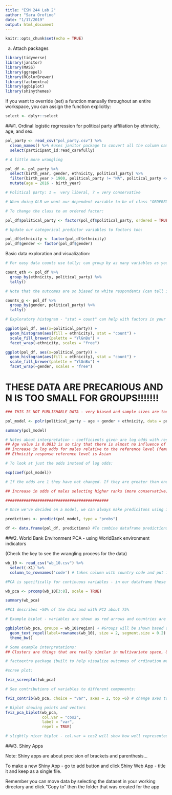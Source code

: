 ```yaml
---
title: "ESM 244 Lab 2"
author: "Sara Orofino"
date: "1/17/2019"
output: html_document
---
```


```r
knitr::opts_chunk$set(echo = TRUE)
```

a. Attach packages
```r
library(tidyverse)
library(janitor)
library(MASS)
library(ggrepel)
library(RColorBrewer)
library(factoextra)
library(ggbiplot)
library(shinythemes)
```

If you want to override (set) a function manually throughout an entire workspace, you can assign the function explicitly:
```r
select <- dplyr::select
```

###1. Ordinal logistic regrression for political party affiliation by ethnicity, age, and sex.

```r

pol_party <- read_csv("pol_party.csv") %>% 
  clean_names() %>% #uses janitor package to convert all the column names to snakecase 
  select(participant_id:read_carefully)

# A little more wrangling

pol_df <- pol_party %>% 
  select(birth_year, gender, ethnicity, political_party) %>% 
  filter(birth_year > 1900, political_party != "NA", political_party <= 7) %>% 
  mutate(age = 2016 - birth_year)

# Political party: 1 =  very liberal, 7 = very conservative 

# When doing OLR we want our dependent variable to be of class "ORDERED FACTOR"

# To change the class to an ordered factor:

pol_df$political_party <- factor(pol_df$political_party, ordered = TRUE, levels = c("1", "2", "3", "4", "5", "6", "7"))

# Update our categorical predictor variables to factors too:

pol_df$ethnicity <- factor(pol_df$ethnicity)
pol_df$gender <- factor(pol_df$gender)
```


Basic data exploration and visualization:

```r
# For easy data counts use tally; can group by as many variables as you want to get the counts for those groups 

count_eth <- pol_df %>% 
  group_by(ethnicity, political_party) %>% 
  tally()

# Note that the outcomes are so biased to white respondents (can tell in the count_eth scale, only groups of white respondents have at least 15 respondents in each category, the recommended for OLR)

counts_g <- pol_df %>% 
  group_by(gender, political_party) %>% 
  tally()

# Exploratory histogram - "stat = count" can help with factors in your histograms 

ggplot(pol_df, aes(x=political_party)) +
  geom_histogram(aes(fill = ethnicity), stat = "count") +
  scale_fill_brewer(palette = "YlGnBu") +
  facet_wrap(~ethnicity, scales = "free")

ggplot(pol_df, aes(x=political_party)) +
  geom_histogram(aes(fill = ethnicity), stat = "count") +
  scale_fill_brewer(palette = "YlGnBu") +
  facet_wrap(~gender, scales = "free")
```

# THESE DATA ARE PRECARIOUS AND N IS TOO SMALL FOR GROUPS!!!!!!!

```r
### THIS IS NOT PUBLISHABLE DATA - very biased and sample sizes are too small 

pol_model <- polr(political_party ~ age + gender + ethnicity, data = pol_df)

summary(pol_model)

# Notes about interpretation - coefficients given are log odds with respect to a reference level 
## Age value is 0.0013 is so tiny that there is almost no influence of age on outcome response 
## Increase in log odds for males relative to the reference level (female)
## Ethnicity response reference level is Asian 

# To look at just the odds instead of log odds:

exp(coef(pol_model))

# If the odds are 1 they have not changed. If they are greater than one, odds have increased, less than 1 odds have decreased 

## Increase in odds of males selecting higher ranks (more conservative) than females of the same age and ethnicity 

#############################################

# Once we've decided on a model, we can always make predicitons using it:

predictions <- predict(pol_model, type = "probs")

df <- data.frame(pol_df, predictions) #To combine dataframe predictions with original data used to create the model 
```

###2. World Bank Environment PCA - using WorldBank environment indicators 

(Check the key to see the wrangling process for the data)

```r

wb_10 <- read_csv("wb_10.csv") %>% 
  select(-X1) %>% 
  column_to_rownames('code') # takes column with country code and put it into the row name 

#PCA is specifically for continuous variables - in our dataframe these variables are in columns 3-8

wb_pca <- prcomp(wb_10[3:8], scale = TRUE)

summary(wb_pca)

#PC1 describes ~50% of the data and with PC2 about 75%

# Example biplot - variables are shown as red arrows and countries are shown as points 

ggbiplot(wb_pca, groups = wb_10$region) + #Groups will be shown based on region column in wb_10 df
  geom_text_repel(label=rownames(wb_10), size = 2, segment.size = 0.2) + # used to move the text labels for points
  theme_bw()

# Some example interpretations:
## Clusters are things that are really similar in multivariate space, USA is way to the left on its own 

# factoextra package (built to help visualize outcomes of ordination methods)

#scree plot:

fviz_screeplot(wb_pca)

# See contributions of variables to different components:

fviz_contrib(wb_pca, choice = "var", axes = 2, top =6) # change axes to 1 and 2 to show for both PCs

# Biplot showing points and vectors 
fviz_pca_biplot(wb_pca, 
                col.var = "cos2",
                label = "var", 
                repel = TRUE)

# slightly nicer biplot - col.var = cos2 will show how well represented variables are on the principal component (higher cos2 aka lighter ones are better represented), label = var lables variables (vectors), repel moves the labels 
```


###3. Shiny Apps 

Note: Shiny apps are about precision of brackets and parenthesis...

To make a new Shiny App - go to add button and click Shiny Web App - title it and keep as a single file. 

Remember you can move data by selecting the dataset in your working directory and click "Copy to" then the folder that was created for the app

